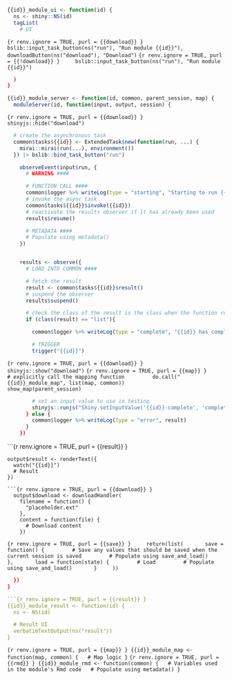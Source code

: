 ```r
{{id}}_module_ui <- function(id) {
  ns <- shiny::NS(id)
  tagList(
    # UI
```
```{r renv.ignore = TRUE, purl = {{download}} }
    bslib::input_task_button(ns("run"), "Run module {{id}}"),
    downloadButton(ns("download"), "Download")
```
```{r renv.ignore = TRUE, purl = {{!download}} }
    bslib::input_task_button(ns("run"), "Run module {{id}}")
```
```r
  )
}

{{id}}_module_server <- function(id, common, parent_session, map) {
  moduleServer(id, function(input, output, session) {
```
```{r renv.ignore = TRUE, purl = {{download}} }
  shinyjs::hide("download")
```
```r
  # create the asynchronous task
  common$tasks${{id}} <- ExtendedTask$new(function(run, ...) {
    mirai::mirai(run(...), environment())
  }) |> bslib::bind_task_button("run")

    observeEvent(input$run, {
      # WARNING ####

      # FUNCTION CALL ####
      common$logger %>% writeLog(type = "starting", "Starting to run {{id}}")
      # invoke the async task
      common$tasks${{id}}$invoke({{id}})
      # reactivate the results observer if it has already been used
      results$resume()

      # METADATA ####
      # Populate using metadata()
    })


    results <- observe({
      # LOAD INTO COMMON ####

      # fetch the result
      result <- common$tasks${{id}}$result()
      # suspend the observer
      results$suspend()

      # check the class of the result is the class when the function runs successfully
      if (class(result) == "list"){

        common$logger %>% writeLog(type = "complete", "{{id}} has completed")

        # TRIGGER
        trigger("{{id}}")
```
```{r renv.ignore = TRUE, purl = {{download}} }
    shinyjs::show("download")
```
```{r renv.ignore = TRUE, purl = {{map}} }
        # explicitly call the mapping function
        do.call("{{id}}_module_map", list(map, common))
        show_map(parent_session)
```
```r
        # set an input value to use in testing
        shinyjs::runjs("Shiny.setInputValue('{{id}}-complete', 'complete');")
      } else {
        common$logger %>% writeLog(type = "error", result)
      }
    })
```
```{r renv.ignore = TRUE, purl = {{result}} }

    output$result <- renderText({
      watch("{{id}}")
      # Result
    })
```
```{r renv.ignore = TRUE, purl = {{download}} }
  output$download <- downloadHandler(
    filename = function() {
      "placeholder.ext"
    },
    content = function(file) {
      # Download content
    })
```
```{r renv.ignore = TRUE, purl = {{save}} }
    return(list(
      save = function() {
        # Save any values that should be saved when the current session is saved
        # Populate using save_and_load()
      },
      load = function(state) {
        # Load
        # Populate using save_and_load()
      }
    ))
```
```r
  })
}

```{r renv.ignore = TRUE, purl = {{result}} }
{{id}}_module_result <- function(id) {
  ns <- NS(id)

  # Result UI
  verbatimTextOutput(ns("result"))
}
```
```{r renv.ignore = TRUE, purl = {{map}} }
{{id}}_module_map <- function(map, common) {
  # Map logic
}
```
```{r renv.ignore = TRUE, purl = {{rmd}} }
{{id}}_module_rmd <- function(common) {
  # Variables used in the module's Rmd code
  # Populate using metadata()
}
```
